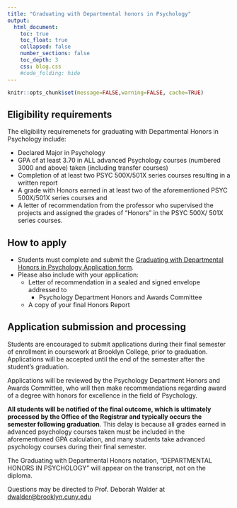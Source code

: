 ```yaml
---
title: "Graduating with Departmental honors in Psychology"
output:
  html_document:
    toc: true
    toc_float: true
    collapsed: false
    number_sections: false
    toc_depth: 3
    css: blog.css
    #code_folding: hide
---
```


```r
knitr::opts_chunk$set(message=FALSE,warning=FALSE, cache=TRUE)
```

## Eligibility requirements

The eligibility requiremenets for graduating with Departmental Honors in Psychology include:

- Declared Major in Psychology
- GPA of at least 3.70 in ALL advanced  Psychology courses (numbered 3000 and above) taken (including transfer courses)
- Completion of at least two PSYC 500X/501X series courses resulting in a written report
- A grade with Honors earned in at least two of the aforementioned PSYC 500X/501X series courses and
- A letter of recommendation from the professor who supervised the projects and assigned the grades of "Honors" in the PSYC 500X/ 501X series courses.

## How to apply

- Students must complete and submit the [Graduating with Departmental Honors in Psychology Application form]().
- Please also include with your application: 
    - Letter of recommendation in a sealed and signed envelope addressed to
        - Psychology Department Honors and Awards Committee
    - A copy of your final Honors Report
    
## Application submission and processing

Students are encouraged to submit applications during their final semester of enrollment in coursework at Brooklyn College, prior to graduation. Applications will be accepted until the end of the semester after the student’s graduation.

Applications will be reviewed by the Psychology Department Honors and Awards Committee, who will then make recommendations regarding award of a degree with honors for excellence in the field of Psychology.

**All students will be notified of the final outcome, which is ultimately processed by the Office of the Registrar and typically occurs the semester following graduation**. This delay is because all grades earned in advanced psychology courses taken must be included in the aforementioned GPA calculation, and many students take advanced psychology courses during their final semester. 

The Graduating with Departmental Honors notation, "DEPARTMENTAL HONORS IN PSYCHOLOGY" will appear on the transcript, not on the diploma.

Questions may be directed to Prof. Deborah Walder at [dwalder@brooklyn.cuny.edu](dwalder@brooklyn.cuny.edu)

